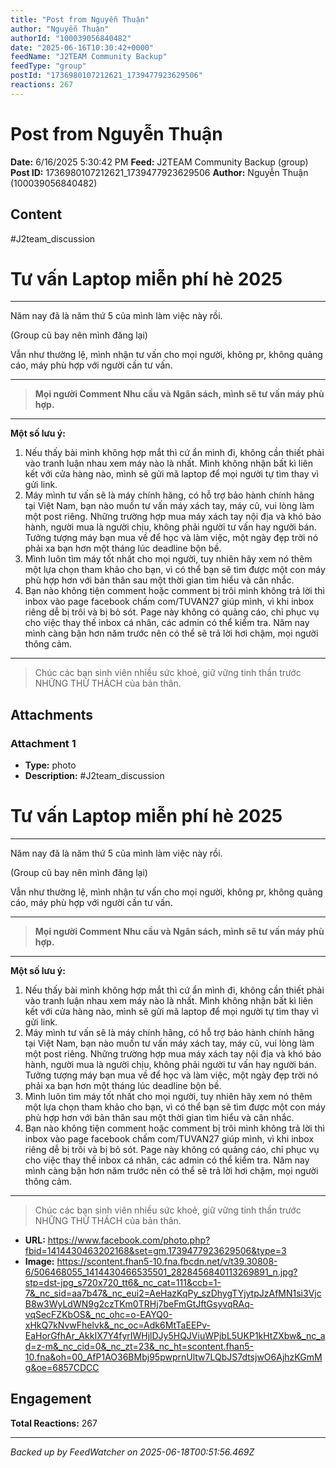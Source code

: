 ```yaml
---
title: "Post from Nguyễn Thuận"
author: "Nguyễn Thuận"
authorId: "100039056840482"
date: "2025-06-16T10:30:42+0000"
feedName: "J2TEAM Community Backup"
feedType: "group"
postId: "1736980107212621_1739477923629506"
reactions: 267
---
```


# Post from Nguyễn Thuận

**Date:** 6/16/2025 5:30:42 PM
**Feed:** J2TEAM Community Backup (group)
**Post ID:** 1736980107212621_1739477923629506
**Author:** Nguyễn Thuận (100039056840482)

## Content

#J2team_discussion
# **Tư vấn Laptop miễn phí hè 2025**

--------------------------

Năm nay đã là năm thứ 5 của mình làm việc này rồi.

(Group cũ bay nên mình đăng lại)

Vẫn như thường lệ, mình nhận tư vấn cho mọi người, không pr, không quảng cáo, máy phù hợp với người cần tư vấn.

--------------------------
> **Mọi người Comment Nhu cầu và Ngân sách, mình sẽ tư vấn máy phù hợp.**

--------------------------

**Một số lưu ý:**
1. Nếu thấy bài mình không hợp mắt thì cứ ẩn mình đi, không cần thiết phải vào tranh luận nhau xem máy nào là nhất. Mình không nhận bất kì liên kết với cửa hàng nào, mình sẽ gửi mã laptop để mọi người tự tìm thay vì gửi link.
2. Máy mình tư vấn sẽ là máy chính hãng, có hỗ trợ bảo hành chính hãng tại Việt Nam, bạn nào muốn tư vấn máy xách tay, máy cũ, vui lòng làm một post riêng. Những trường hợp mua máy xách tay nội địa và khó bảo hành, người mua là người chịu, không phải người tư vấn hay người bán. Tưởng tượng máy bạn mua về để học và làm việc, một ngày đẹp trời nó phải xa bạn hơn một tháng lúc deadline bộn bề.
3. Mình luôn tìm máy tốt nhất cho mọi người, tuy nhiên hãy xem nó thêm một lựa chọn tham khảo cho bạn, vì có thể bạn sẽ tìm được một con máy phù hợp hơn với bản thân sau một thời gian tìm hiểu và cân nhắc.
4. Bạn nào không tiện comment hoặc comment bị trôi mình không trả lời thì inbox vào page facebook chấm com/TUVAN27 giúp mình, vì khi inbox riêng dễ bị trôi và bị bỏ sót. Page này không có quảng cáo, chỉ phục vụ cho việc thay thế inbox cá nhân, các admin có thể kiểm tra. Năm nay mình càng bận hơn năm trước nên có thể sẽ trả lời hơi chậm, mọi người thông cảm.

--------------------------
> Chúc các bạn sinh viên nhiều sức khoẻ, giữ vững tinh thần trước NHỮNG THỬ THÁCH của bản thân.

## Attachments

### Attachment 1
- **Type:** photo
- **Description:** #J2team_discussion
# **Tư vấn Laptop miễn phí hè 2025**

--------------------------

Năm nay đã là năm thứ 5 của mình làm việc này rồi.

(Group cũ bay nên mình đăng lại)

Vẫn như thường lệ, mình nhận tư vấn cho mọi người, không pr, không quảng cáo, máy phù hợp với người cần tư vấn.

--------------------------
> **Mọi người Comment Nhu cầu và Ngân sách, mình sẽ tư vấn máy phù hợp.**

--------------------------

**Một số lưu ý:**
1. Nếu thấy bài mình không hợp mắt thì cứ ẩn mình đi, không cần thiết phải vào tranh luận nhau xem máy nào là nhất. Mình không nhận bất kì liên kết với cửa hàng nào, mình sẽ gửi mã laptop để mọi người tự tìm thay vì gửi link.
2. Máy mình tư vấn sẽ là máy chính hãng, có hỗ trợ bảo hành chính hãng tại Việt Nam, bạn nào muốn tư vấn máy xách tay, máy cũ, vui lòng làm một post riêng. Những trường hợp mua máy xách tay nội địa và khó bảo hành, người mua là người chịu, không phải người tư vấn hay người bán. Tưởng tượng máy bạn mua về để học và làm việc, một ngày đẹp trời nó phải xa bạn hơn một tháng lúc deadline bộn bề.
3. Mình luôn tìm máy tốt nhất cho mọi người, tuy nhiên hãy xem nó thêm một lựa chọn tham khảo cho bạn, vì có thể bạn sẽ tìm được một con máy phù hợp hơn với bản thân sau một thời gian tìm hiểu và cân nhắc.
4. Bạn nào không tiện comment hoặc comment bị trôi mình không trả lời thì inbox vào page facebook chấm com/TUVAN27 giúp mình, vì khi inbox riêng dễ bị trôi và bị bỏ sót. Page này không có quảng cáo, chỉ phục vụ cho việc thay thế inbox cá nhân, các admin có thể kiểm tra. Năm nay mình càng bận hơn năm trước nên có thể sẽ trả lời hơi chậm, mọi người thông cảm.

--------------------------
> Chúc các bạn sinh viên nhiều sức khoẻ, giữ vững tinh thần trước NHỮNG THỬ THÁCH của bản thân.
- **URL:** https://www.facebook.com/photo.php?fbid=1414430463202168&set=gm.1739477923629506&type=3
- **Image:** https://scontent.fhan5-10.fna.fbcdn.net/v/t39.30808-6/506468055_1414430466535501_2828456840113269891_n.jpg?stp=dst-jpg_s720x720_tt6&_nc_cat=111&ccb=1-7&_nc_sid=aa7b47&_nc_eui2=AeHazKqPy_szDhygTYjytpJzAfMN1si3VjcB8w3WyLdWN9g2czTKm0TRHj7beFmGtJftGsyvqRAq-vqSecFZKbOS&_nc_ohc=o-EAYQ0-xHkQ7kNvwFhelvk&_nc_oc=Adk6MtTaEEPv-EaHorGfhAr_AkkIX7Y4fyrIWHjlDJy5HQJViuWPjbL5UKP1kHtZXbw&_nc_ad=z-m&_nc_cid=0&_nc_zt=23&_nc_ht=scontent.fhan5-10.fna&oh=00_AfP1AO36BMbj95pwprnUltw7LQbJS7dtsjwO6AjhzKGmMg&oe=6857CDCC

## Engagement

**Total Reactions:** 267

---
*Backed up by FeedWatcher on 2025-06-18T00:51:56.469Z*
